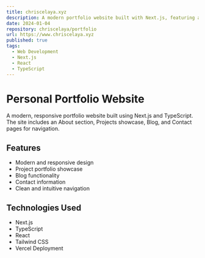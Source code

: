 ```yaml
---
title: chriscelaya.xyz
description: A modern portfolio website built with Next.js, featuring a blog and project showcase
date: 2024-01-04
repository: chriscelaya/portfolio
url: https://www.chriscelaya.xyz
published: true
tags:
  - Web Development
  - Next.js
  - React
  - TypeScript
---
```


# Personal Portfolio Website

A modern, responsive portfolio website built using Next.js and TypeScript. The site includes an About section, Projects showcase, Blog, and Contact pages for navigation.

## Features

- Modern and responsive design
- Project portfolio showcase
- Blog functionality
- Contact information
- Clean and intuitive navigation

## Technologies Used

- Next.js
- TypeScript
- React
- Tailwind CSS
- Vercel Deployment
